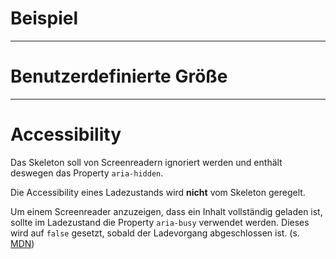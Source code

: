 # Beispiel

<LiveCodeEditor />

---

# Benutzerdefinierte Größe

<LiveCodeEditor example="custom-size" editorCollapsed />

---

# Accessibility

Das Skeleton soll von Screenreadern ignoriert werden und enthält deswegen das
Property `aria-hidden`.

Die Accessibility eines Ladezustands wird **nicht** vom Skeleton geregelt.

Um einem Screenreader anzuzeigen, dass ein Inhalt vollständig geladen ist,
sollte im Ladezustand die Property `aria-busy` verwendet werden. Dieses wird auf
`false` gesetzt, sobald der Ladevorgang abgeschlossen ist. (s.
[MDN](https://developer.mozilla.org/en-US/docs/Web/Accessibility/ARIA/Attributes/aria-busy))
